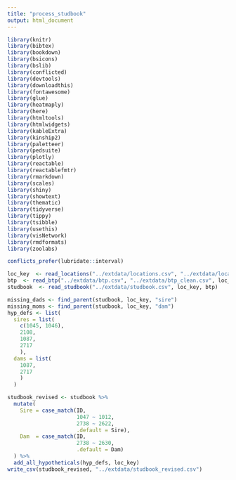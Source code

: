 ```yaml
---
title: "process_studbook"
output: html_document
---
```


```r
library(knitr)
library(bibtex)
library(bookdown)
library(bsicons)
library(bslib)
library(conflicted)
library(devtools)
library(downloadthis)
library(fontawesome)
library(glue)
library(heatmaply)
library(here)
library(htmltools)
library(htmlwidgets)
library(kableExtra)
library(kinship2)
library(paletteer)
library(pedsuite)
library(plotly)
library(reactable)
library(reactablefmtr)
library(rmarkdown)
library(scales)
library(shiny)
library(showtext)
library(thematic)
library(tidyverse)
library(tippy)
library(tsibble)
library(usethis)
library(visNetwork)
library(rmdformats)
library(zoolabs)
```

```r
conflicts_prefer(lubridate::interval)
```

```r
loc_key  <- read_locations("../extdata/locations.csv", "../extdata/locations_clean.csv", "stratigraphy")
btp  <- read_btp("../extdata/btp.csv", "../extdata/btp_clean.csv", loc_key)
studbook  <- read_studbook("../extdata/studbook.csv", loc_key, btp)
```

```r
missing_dads <- find_parent(studbook, loc_key, "sire")
missing_moms <- find_parent(studbook, loc_key, "dam")
hyp_defs <- list(
  sires = list(
    c(1045, 1046),
    2108,
    1087,
    2717
    ),
  dams = list(
    1087,
    2717
    )
  )

```

```r
studbook_revised <- studbook %>%
  mutate(
    Sire = case_match(ID, 
                      1047 ~ 1012, 
                      2738 ~ 2622, 
                      .default = Sire),
    Dam  = case_match(ID, 
                      2738 ~ 2630, 
                      .default = Dam)
  ) %>%
  add_all_hypotheticals(hyp_defs, loc_key)
write_csv(studbook_revised, "../extdata/studbook_revised.csv")
```

